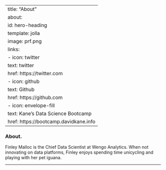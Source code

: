 
---
title: "About"
about:
  id: hero-heading
  template: jolla
  image: prf.png
  links:
    - icon: twitter
      text: twitter
      href: https://twitter.com
    - icon: github
      text: Github
      href: https://github.com
    - icon: envelope-fill
      text: Kane's Data Science Bootcamp
      href: https://bootcamp.davidkane.info
---

### About.

:::{#hero-heading}

Finley Malloc is the Chief Data Scientist at Wengo Analytics. When not innovating on data platforms, Finley enjoys spending  time unicycling and playing with her pet iguana.

:::

---

